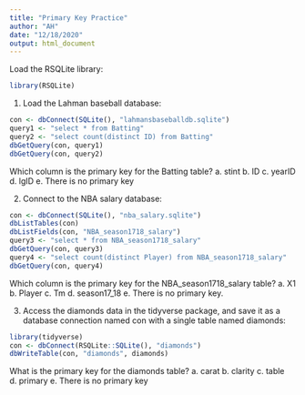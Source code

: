```yaml
---
title: "Primary Key Practice"
author: "AH"
date: "12/18/2020"
output: html_document
---
```

Load the RSQLite library:
```r
library(RSQLite)
```

1. Load the Lahman baseball database:
```r
con <- dbConnect(SQLite(), "lahmansbaseballdb.sqlite")
query1 <- "select * from Batting"
query2 <- "select count(distinct ID) from Batting"
dbGetQuery(con, query1)
dbGetQuery(con, query2)
```
Which column is the primary key for the Batting table?
a. stint
b. ID
c. yearID
d. lgID
e. There is no primary key



2. Connect to the NBA salary database:
```r
con <- dbConnect(SQLite(), "nba_salary.sqlite")
dbListTables(con)
dbListFields(con, "NBA_season1718_salary")
query3 <- "select * from NBA_season1718_salary"
dbGetQuery(con, query3)
query4 <- "select count(distinct Player) from NBA_season1718_salary"
dbGetQuery(con, query4)
```
Which column is the primary key for the NBA_season1718_salary table?
a. X1
b. Player
c. Tm
d. season17_18
e. There is no primary key.




3. Access the diamonds data in the tidyverse package, and save it as a database connection named con with a single table named diamonds:
```r
library(tidyverse)
con <- dbConnect(RSQLite::SQLite(), "diamonds")
dbWriteTable(con, "diamonds", diamonds)
```
What is the primary key for the diamonds table?
a. carat
b. clarity
c. table
d. primary
e. There is no primary key















